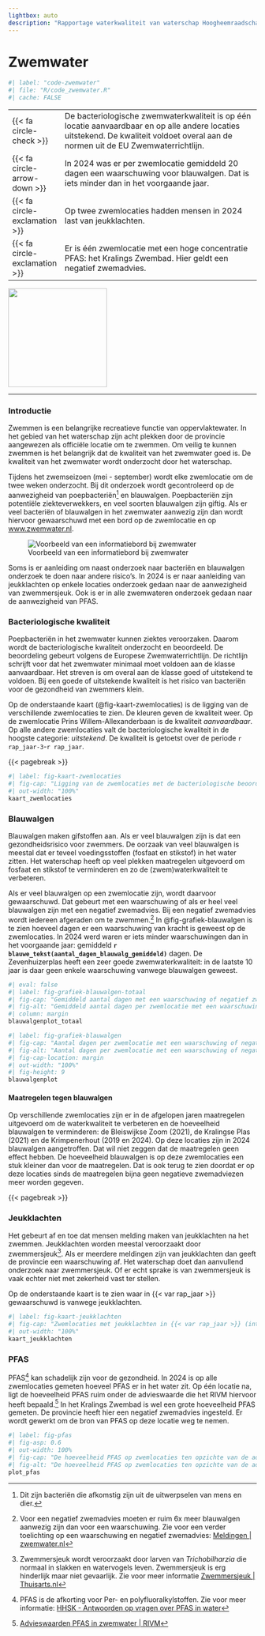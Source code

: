 ```yaml
---
lightbox: auto
description: "Rapportage waterkwaliteit van waterschap Hoogheemraadschap van Schieland en de Krimpenerwaard (HHSK) 2024. Dit hoofdstuk gaat over zwemmen en zwemwater. Het beschrijft de zwemwaterkwaliteit voor bacteriën (EU zwemwaterrichtlijn), blauwalgen, zwemmersjeuk en PFAS."
---
```


# Zwemwater {#sec-zwemwater}


```r
#| label: "code-zwemwater"
#| file: "R/code_zwemwater.R"
#| cache: FALSE

```

::: samenvatting
|                                          |                                                                                                                                                                                      |
|---|----------------------------------------------------|
| [{{< fa circle-check >}}]{.blauw}        | De bacteriologische zwemwaterkwaliteit is op één locatie aanvaardbaar en op alle andere locaties uitstekend. De kwaliteit voldoet overal aan de normen uit de EU Zwemwaterrichtlijn. |
| [{{< fa circle-arrow-down >}}]{.oranje}    | In 2024 was er per zwemlocatie gemiddeld 20 dagen een waarschuwing voor blauwalgen. Dat is iets minder dan in het voorgaande jaar.                                                                                     |
| [{{< fa circle-exclamation >}}]{.oranje} | Op twee zwemlocaties hadden mensen in 2024 last van jeukklachten.                                                                                                                       |
| [{{< fa circle-exclamation >}}]{.oranje} | Er is één zwemlocatie met een hoge concentratie PFAS: het Kralings Zwembad. Hier geldt een negatief zwemadvies.                                                                                               |

::: aside
![](images%5Cvince_neutral2.svg){.nolightbox fig-align="center" width="200" fig-alt="Pictogram van een neutraal kijkende vis"}
:::
:::

------------------------------------------------------------------------

### Introductie {.unnumbered}

Zwemmen is een belangrijke recreatieve functie van oppervlaktewater. In het gebied van het waterschap zijn acht plekken door de provincie aangewezen als officiële locatie om te zwemmen. Om veilig te kunnen zwemmen is het belangrijk dat de kwaliteit van het zwemwater goed is. De kwaliteit van het zwemwater wordt onderzocht door het waterschap.

Tijdens het zwemseizoen (mei - september) wordt elke zwemlocatie om de twee weken onderzocht. Bij dit onderzoek wordt gecontroleerd op de aanwezigheid van poepbacteriën[^03-zwemwater-1] en blauwalgen. Poepbacteriën zijn potentiële ziekteverwekkers, en veel soorten blauwalgen zijn giftig. Als er veel bacteriën of blauwalgen in het zwemwater aanwezig zijn dan wordt hiervoor gewaarschuwd met een bord op de zwemlocatie en op [www.zwemwater.nl](https://www.zwemwater.nl){target="_blank"}.

[^03-zwemwater-1]: Dit zijn bacteriën die afkomstig zijn uit de uitwerpselen van mens en dier.

::: aside
![Voorbeeld van een informatiebord bij zwemwater](images/infobord_zwemwater.png)
:::

Soms is er aanleiding om naast onderzoek naar bacteriën en blauwalgen onderzoek te doen naar andere risico's. In 2024 is er naar aanleiding van jeukklachten op enkele locaties onderzoek gedaan naar de aanwezigheid van zwemmersjeuk. Ook is er in alle zwemwateren onderzoek gedaan naar de aanwezigheid van PFAS.


### Bacteriologische kwaliteit {.unnumbered}

Poepbacteriën in het zwemwater kunnen ziektes veroorzaken. Daarom wordt de bacteriologische kwaliteit onderzocht en beoordeeld. De beoordeling gebeurt volgens de Europese Zwemwaterrichtlijn. De richtlijn schrijft voor dat het zwemwater minimaal moet voldoen aan de klasse aanvaardbaar. Het streven is om overal aan de klasse goed of uitstekend te voldoen. Bij een goede of uitstekende kwaliteit is het risico van bacteriën voor de gezondheid van zwemmers klein.

Op de onderstaande kaart (@fig-kaart-zwemlocaties) is de ligging van de verschillende zwemlocaties te zien. De kleuren geven de kwaliteit weer. Op de zwemlocatie Prins Willem-Allexanderbaan is de kwaliteit *aanvaardbaar*. Op alle andere zwemlocaties valt de bacteriologische kwaliteit in de hoogste categorie: *uitstekend*. De kwaliteit is getoetst over de periode `r rap_jaar-3`-`r rap_jaar`.


{{< pagebreak >}}

```r
#| label: fig-kaart-zwemlocaties
#| fig-cap: "Ligging van de zwemlocaties met de bacteriologische beoordeling (interactief)"
#| out-width: "100%"
kaart_zwemlocaties
```

### Blauwalgen {.unnumbered}

Blauwalgen maken gifstoffen aan. Als er veel blauwalgen zijn is dat een gezondheidsrisico voor zwemmers. De oorzaak van veel blauwalgen is meestal dat er teveel voedingsstoffen (fosfaat en stikstof) in het water zitten. Het waterschap heeft op veel plekken maatregelen uitgevoerd om fosfaat en stikstof te verminderen en zo de (zwem)waterkwaliteit te verbeteren.

Als er veel blauwalgen op een zwemlocatie zijn, wordt daarvoor gewaarschuwd. Dat gebeurt met een waarschuwing of als er heel veel blauwalgen zijn met een negatief zwemadvies. Bij een negatief zwemadvies wordt iedereen afgeraden om te zwemmen.[^03-zwemwater-2] In @fig-grafiek-blauwalgen is te zien hoeveel dagen er een waarschuwing van kracht is geweest op de zwemlocaties. In 2024 werd waren er iets minder waarschuwingen dan in het voorgaande jaar: gemiddeld **`r blauwe_tekst(aantal_dagen_blauwalg_gemiddeld)`** dagen. De Zevenhuizerplas heeft een zeer goede zwemwaterkwaliteit: in de laatste 10 jaar is daar geen enkele waarschuwing vanwege blauwalgen geweest.

[^03-zwemwater-2]: Voor een negatief zwemadvies moeten er ruim 6x meer blauwalgen aanwezig zijn dan voor een waarschuwing. Zie voor een verder toelichting op een waarschuwing en negatief zwemadvies: [Meldingen \| zwemwater.nl](https://www.zwemwater.nl/meldingen#waarschuwing){target="_blank"}

```r
#| eval: false
#| label: fig-grafiek-blauwalgen-totaal
#| fig-cap: "Gemiddeld aantal dagen met een waarschuwing of negatief zwemadvies vanwege blauwalg. Het getal geeft het totaal aantal dagen weer."
#| fig-alt: "Gemiddeld aantal dagen per zwemlocatie met een waarschuwing of negatief zwemadvies vanwege blauwalg."
#| column: margin
blauwalgenplot_totaal

```

```r
#| label: fig-grafiek-blauwalgen
#| fig-cap: "Aantal dagen per zwemlocatie met een waarschuwing of negatief zwemadvies vanwege blauwalg. Het getal geeft het totaal aantal dagen weer."
#| fig-alt: "Aantal dagen per zwemlocatie met een waarschuwing of negatief zwemadvies vanwege blauwalg."
#| fig-cap-location: margin
#| out-width: "100%"
#| fig-height: 9
blauwalgenplot

```


#### Maatregelen tegen blauwalgen {.unnumbered}

Op verschillende zwemlocaties zijn er in de afgelopen jaren maatregelen uitgevoerd om de waterkwaliteit te verbeteren en de hoeveelheid blauwalgen te verminderen: de Bleiswijkse Zoom (2021), de Kralingse Plas (2021) en de Krimpenerhout (2019 en 2024). Op deze locaties zijn in 2024 blauwalgen aangetroffen. Dat wil niet zeggen dat de maatregelen geen effect hebben. De hoeveelheid blauwalgen is op deze zwemlocaties een stuk kleiner dan voor de maatregelen. Dat is ook terug te zien doordat er op deze locaties sinds de maatregelen bijna geen negatieve zwemadviezen meer worden gegeven.


{{< pagebreak >}}

### Jeukklachten {.unnumbered}

Het gebeurt af en toe dat mensen melding maken van jeukklachten na het zwemmen. Jeukklachten worden meestal veroorzaakt door zwemmersjeuk[^03-zwemwater-5]. Als er meerdere meldingen zijn van jeukklachten dan geeft de provincie een waarschuwing af. Het waterschap doet dan aanvullend onderzoek naar zwemmersjeuk. Of er echt sprake is van zwemmersjeuk is vaak echter niet met zekerheid vast ter stellen.

[^03-zwemwater-5]: Zwemmersjeuk wordt veroorzaakt door larven van *Trichobilharzia* die normaal in slakken en watervogels leven. Zwemmersjeuk is erg hinderlijk maar niet gevaarlijk. Zie voor meer informatie [Zwemmersjeuk \| Thuisarts.nl](https://www.thuisarts.nl/zwemmersjeuk/ik-heb-zwemmersjeuk){target="_blank"}

Op de onderstaande kaart is te zien waar in {{< var rap_jaar >}} gewaarschuwd is vanwege jeukklachten.

```r
#| label: fig-kaart-jeukklachten
#| fig-cap: "Zwemlocaties met jeukklachten in {{< var rap_jaar >}} (interactief)"
#| out-width: "100%"
kaart_jeukklachten
```

### PFAS {.unnumbered}

PFAS[^03-zwemwater-6] kan schadelijk zijn voor de gezondheid. In 2024 is op alle zwemlocaties gemeten hoeveel PFAS er in het water zit. Op één locatie na, ligt de hoeveelheid PFAS ruim onder de advieswaarde die het RIVM hiervoor heeft bepaald.[^03-zwemwater-7] In het Kralings Zwembad is wel een grote hoeveelheid PFAS gemeten. De provincie heeft hier een negatief zwemadvies ingesteld. Er wordt gewerkt om de bron van PFAS op deze locatie weg te nemen.

[^03-zwemwater-6]: PFAS is de afkorting voor Per- en polyfluoralkylstoffen. Zie voor meer informatie: [HHSK - Antwoorden op vragen over PFAS in water](https://www.schielandendekrimpenerwaard.nl/wat-doen-we/zorg-voor-schoon-water/alles-over-pfas-in-water-en-bodem/antwoorden-op-vragen-over-pfas-in-water/ "HHSK - Antwoorden op vragen over PFAS in water")

[^03-zwemwater-7]: [Advieswaarden PFAS in zwemwater \| RIVM](https://www.rivm.nl/publicaties/advieswaarden-pfas-in-zwemwater)

```r
#| label: fig-pfas
#| fig-asp: 0.6
#| out-width: 100%
#| fig-cap: "De hoeveelheid PFAS op zwemlocaties ten opzichte van de advieswaarde van het RIVM."
#| fig-alt: "De hoeveelheid PFAS op zwemlocaties ten opzichte van de advieswaarde van het RIVM."
plot_pfas
```
